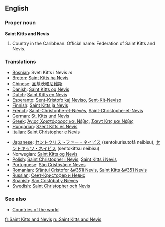 ==English==

===Proper noun===
'''Saint Kitts and Nevis'''

# Country in the Caribbean. Official name: Federation of Saint Kitts and Nevis.
===Translations===
{{top}}
*[[Bosnian]]: Sveti Kitts i Nevis ''m''
*[[Breton]]: [[Saint Kitts ha Nevis]]
*[[Chinese]]: [[圣基茨和尼维斯]]
*[[Danish]]: [[Saint Kitts og Nevis]]
*[[Dutch]]: [[Saint Kitts en Nevis]]
*[[Esperanto]]: [[Sent-Kristofo kaj Neviso]], [[Sent-Kit-Neviso]]
*[[Finnish]]: [[Saint Kitts ja Nevis]]
*[[French]]: [[Saint-Christophe-et-Niévès]], [[Saint-Christophe-et-Nevis]]
*[[German]]: [[St. Kitts und Nevis]]
*[[Greek]]: [[Άγιος Χριστόφορος και Νέβις]], [[Σαιντ Κιτς και Νέβις]]
*[[Hungarian]]: [[Szent Kitts és Nevis]]
*[[Italian]]: [[Saint Christopher e Nevis]]
{{mid}}
*[[Japanese]]: [[セントクリストファー・ネイビス]] (sentokurisutofā neibisu), [[セントキッツ・ネイビス]] (sentokittsu neibisu)
*Norwegian: [[Saint Kitts og Nevis]]
*[[Polish]]: [[Saint Christopher i Nevis]], [[Saint Kitts i Nevis]]
*[[Portuguese]]: [[São Cristóvão e Neves]]
*[[Romanian]]: [[Sfântul Cristofor &#351i Nevis]], [[Saint Kitts &#351 Nevis]]
*[[Russian]]: [[Сент-Кристофер и Невис]]
*[[Spanish]]: [[San Cristóbal y Nieves]]
*[[Swedish]]: [[Saint Christopher och Nevis]]
{{bottom}}

===See also===
* [[Countries of the world]]

[[fr:Saint Kitts and Nevis]]
[[ru:Saint Kitts and Nevis]]